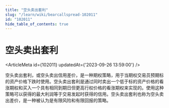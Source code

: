 ```yaml
---
title: "空头卖出套利"
slug: "/learn/wiki/bearcallspread-102011"
id: "102011"
hide_table_of_contents: true
---
```



# 空头卖出套利

<ArticleMeta id={102011} updatedAt={'2023-09-26 13:59:00'} />
<div className='border-solid border-b border-t-0 my-4 border-[var(--ifm-color-gray-300)]' />

空头卖出套利，或空头卖出信用差价，是一种期权策略，用于当期权交易员预期标的资产价格下跌时使用。空头卖出套利是通过同时卖出一个低于标的资产价格的看涨期权和买入一个具有相同到期日但更高行权价格的看涨期权来实现的。使用这种策略可以获得的最大利润等于交易发起时获得的信用。空头卖出套利也称为空头卖出差价，是一种被认为是有限风险和有限回报的策略。
